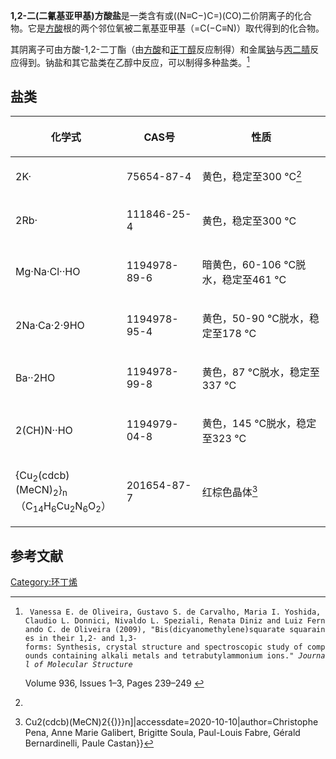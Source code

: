 {{Chembox
| Name = 
| NameEn = 
| ImageFile = Chemfm 1 2 bis dicyanomethylene squarate 2neg.svg
|  ImageSize = 171px
|  ImageAlt = 
| IUPACName = 
| IUPACNameZh = 
| OtherNames = 
| Section1 = {{Chembox Identifiers
|   CASNo = 34665-49-1
|   CASNo_Ref = {{cascite|correct|CAS}}
|   PubChem = 
|   SMILES =  [O-]C1C([O-])C(C1=C(C#N)C#N)=C(C#N)C#N}}
| Section2 = {{Chembox Properties
|   Formula = {{chem|C|10|N|4|O|2|2-}}
|   MolarMass = 
|   Appearance = 
|   Density = 
|   MeltingPt = 
|   BoilingPt = 
|   Solubility =  }}
| Section3 = {{Chembox Hazards
|   MainHazards = 
|   FlashPt = 
|   Autoignition =  }}
}}
'''1,2-二(二氰基亚甲基)方酸盐'''是一类含有{{chem|C|10|N|4|O|2|2-}}或((N≡C−){{sub|2}}C=){{sub|2}}(C{{sub|4}}O{{sub|2}}){{sup|2−}}二价阴离子的化合物。它是[[方酸|方酸]]根的两个邻位氧被二氰基亚甲基（=C(−C≡N){{sub|2}}）取代得到的化合物。

其阴离子可由方酸-1,2-二丁酯（由[[方酸|方酸]]和[[正丁醇|正丁醇]]反应制得）和金属[[钠|钠]]与[[丙二腈|丙二腈]]反应得到。钠盐和其它盐类在乙醇中反应，可以制得多种盐类。<ref name=oliv>
  Vanessa E. de Oliveira, Gustavo S. de Carvalho, Maria I. Yoshida, Claudio L. Donnici, Nivaldo L. Speziali, Renata Diniz and Luiz Fernando C. de Oliveira (2009), "Bis(dicyanomethylene)squarate squaraines in their 1,2- and 1,3-forms: Synthesis, crystal structure and spectroscopic study of compounds containing alkali metals and tetrabutylammonium ions." ''Journal of Molecular Structure''
Volume 936, Issues 1–3, Pages 239–249 {{doi|10.1016/j.molstruc.2009.08.002}}
</ref>

==盐类==
{| class="wikitable"
! 化学式 !! CAS号 !! 性质
|-
| 2K{{sup|+}}·{{chem|K|2|C|10|N|4|O|2|2-}} || 75654-87-4 || 黄色，稳定至300 °C<ref name=oliv/>
|-
| 2Rb{{sup|+}}·{{chem|Rb|2|C|10|N|4|O|2|2-}} || 111846-25-4 || 黄色，稳定至300 °C
|-
| Mg{{sup|2+}}·Na{{sup|+}}·Cl{{sup|−}}·{{chem|C|10|N|4|O|2|2-}}·{{frac|4|1|2}}H{{sub|2}}O || 1194978-89-6 || 暗黄色，60-106 °C脱水，稳定至461 °C
|-
| 2Na{{sup|+}}·Ca{{sup|2+}}·2{{chem|C|10|N|4|O|2|2-}}·9H{{sub|2}}O || 1194978-95-4 || 黄色，50-90 °C脱水，稳定至178 °C
|-
| Ba{{sup|2+}}·{{chem|C|10|N|4|O|2|2-}}·2H{{sub|2}}O || 1194978-99-8 || 黄色，87 °C脱水，稳定至337 °C
|-
| 2(C{{sub|4}}H{{sub|9}}){{sub|4}}N{{sup|+}}·{{chem|C|10|N|4|O|2|2-}}·H{{sub|2}}O || 1194979-04-8 || 黄色，145 °C脱水，稳定至323 °C
|-
| {Cu<sub>2</sub>(cdcb)(MeCN)<sub>2</sub>}<sub>n</sub><br>（C<sub>14</sub>H<sub>6</sub>Cu<sub>2</sub>N<sub>6</sub>O<sub>2</sub>） || 201654-87-7 || 红棕色晶体<ref>{{cite journal|journal=Journal of the Chemical Society, Dalton Transactions|issue=2|date=1998|pages=239–242|doi=10.1039/a705200f|url=http://xlink.rsc.org/?DOI=a705200f|title=Pseudo-oxocarbons: the first complex of the 3,4-bis(dicyanomethylene)cyclobutane-1,2-dione dianion (cdcb2−); crystal structure of [{{(}}Cu2(cdcb)(MeCN)2{{)}}n]|accessdate=2020-10-10|author=Christophe Pena, Anne Marie Galibert, Brigitte Soula, Paul-Louis Fabre, Gérald Bernardinelli, Paule Castan}}</ref>
|}

==参考文献==
{{reflist}}

[[Category:环丁烯|Category:环丁烯]]